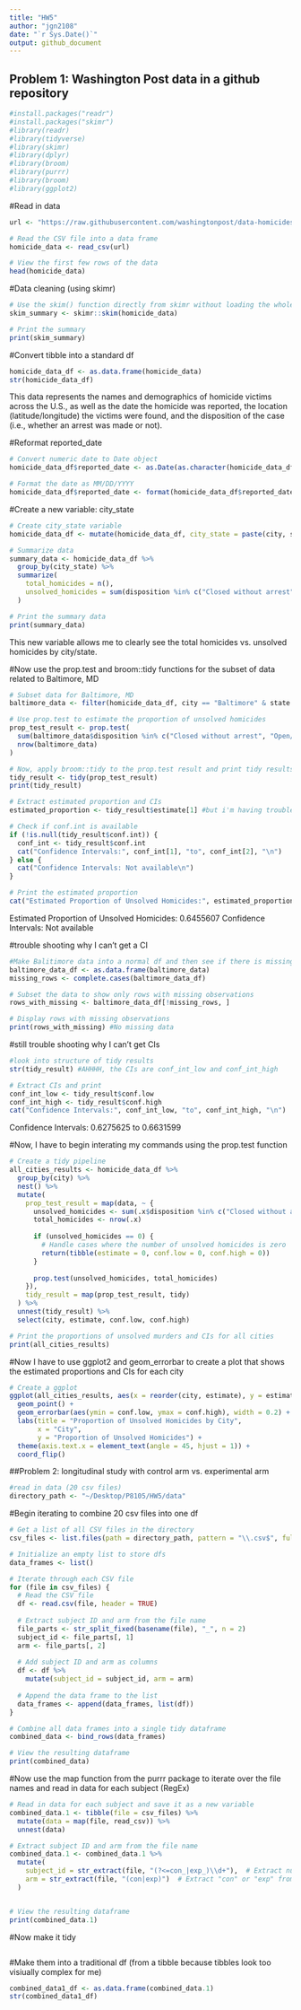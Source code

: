 ```yaml
---
title: "HW5"
author: "jgn2108"
date: "`r Sys.Date()`"
output: github_document
---
```


## Problem 1: Washington Post data in a github repository
```r
#install.packages("readr")
#install.packages("skimr")
#library(readr)
#library(tidyverse)
#library(skimr)
#library(dplyr)
#library(broom)
#library(purrr)
#library(broom)
#library(ggplot2)
```

#Read in data
```r
url <- "https://raw.githubusercontent.com/washingtonpost/data-homicides/master/homicide-data.csv"

# Read the CSV file into a data frame
homicide_data <- read_csv(url)

# View the first few rows of the data
head(homicide_data)
```
#Data cleaning (using skimr)
```r
# Use the skim() function directly from skimr without loading the whole package
skim_summary <- skimr::skim(homicide_data)

# Print the summary
print(skim_summary)

```
#Convert tibble into a standard df
```r
homicide_data_df <- as.data.frame(homicide_data)
str(homicide_data_df)
```
This data represents the names and demographics of homicide victims across the U.S., as well as the date the homicide was reported, the location (latitude/longitude) the victims were found, and the disposition of the case (i.e., whether an arrest was made or not).

#Reformat reported_date
```r
# Convert numeric date to Date object
homicide_data_df$reported_date <- as.Date(as.character(homicide_data_df$reported_date), format = "%Y%m%d")

# Format the date as MM/DD/YYYY
homicide_data_df$reported_date <- format(homicide_data_df$reported_date, "%m/%d/%Y")

```

#Create a new variable: city_state
```r
# Create city_state variable
homicide_data_df <- mutate(homicide_data_df, city_state = paste(city, state, sep = ", "))

# Summarize data
summary_data <- homicide_data_df %>%
  group_by(city_state) %>%
  summarize(
    total_homicides = n(),
    unsolved_homicides = sum(disposition %in% c("Closed without arrest", "Open/No arrest"))
  )

# Print the summary data
print(summary_data)
```
This new variable allows me to clearly see the total homicides vs. unsolved homicides by city/state.

#Now use the prop.test and broom::tidy functions for the subset of data related to Baltimore, MD
```r
# Subset data for Baltimore, MD
baltimore_data <- filter(homicide_data_df, city == "Baltimore" & state == "MD")

# Use prop.test to estimate the proportion of unsolved homicides
prop_test_result <- prop.test(
  sum(baltimore_data$disposition %in% c("Closed without arrest", "Open/No arrest")),
  nrow(baltimore_data)
)

# Now, apply broom::tidy to the prop.test result and print tidy results
tidy_result <- tidy(prop_test_result)
print(tidy_result)

# Extract estimated proportion and CIs
estimated_proportion <- tidy_result$estimate[1] #but i'm having trouble getting CIs

# Check if conf.int is available 
if (!is.null(tidy_result$conf.int)) {
  conf_int <- tidy_result$conf.int
  cat("Confidence Intervals:", conf_int[1], "to", conf_int[2], "\n")
} else {
  cat("Confidence Intervals: Not available\n")
}

# Print the estimated proportion
cat("Estimated Proportion of Unsolved Homicides:", estimated_proportion, "\n")

```
Estimated Proportion of Unsolved Homicides: 0.6455607 
Confidence Intervals: Not available

#trouble shooting why I can't get a CI
```r
#Make Balitimore data into a normal df and then see if there is missing data
baltimore_data_df <- as.data.frame(baltimore_data)
missing_rows <- complete.cases(baltimore_data_df)

# Subset the data to show only rows with missing observations
rows_with_missing <- baltimore_data_df[!missing_rows, ]

# Display rows with missing observations
print(rows_with_missing) #No missing data
```

#still trouble shooting why I can't get CIs
```r
#look into structure of tidy results
str(tidy_result) #AHHHH, the CIs are conf_int_low and conf_int_high

# Extract CIs and print
conf_int_low <- tidy_result$conf.low
conf_int_high <- tidy_result$conf.high
cat("Confidence Intervals:", conf_int_low, "to", conf_int_high, "\n")

```
Confidence Intervals: 0.6275625 to 0.6631599

#Now, I have to begin interating my commands using the prop.test function
```r
# Create a tidy pipeline
all_cities_results <- homicide_data_df %>%
  group_by(city) %>%
  nest() %>%
  mutate(
    prop_test_result = map(data, ~ {
      unsolved_homicides <- sum(.x$disposition %in% c("Closed without arrest", "Open/No arrest"))
      total_homicides <- nrow(.x)
      
      if (unsolved_homicides == 0) {
        # Handle cases where the number of unsolved homicides is zero
        return(tibble(estimate = 0, conf.low = 0, conf.high = 0))
      }
      
      prop.test(unsolved_homicides, total_homicides)
    }),
    tidy_result = map(prop_test_result, tidy)
  ) %>%
  unnest(tidy_result) %>%
  select(city, estimate, conf.low, conf.high)

# Print the proportions of unsolved murders and CIs for all cities 
print(all_cities_results)

```

#Now I have to use ggplot2 and geom_errorbar to create a plot that shows the estimated proportions and CIs for each city
```r
# Create a ggplot
ggplot(all_cities_results, aes(x = reorder(city, estimate), y = estimate)) +
  geom_point() +
  geom_errorbar(aes(ymin = conf.low, ymax = conf.high), width = 0.2) +
  labs(title = "Proportion of Unsolved Homicides by City",
       x = "City",
       y = "Proportion of Unsolved Homicides") +
  theme(axis.text.x = element_text(angle = 45, hjust = 1)) +
  coord_flip()

```

##Problem 2: longitudinal study with control arm vs. experimental arm
```r
#read in data (20 csv files)
directory_path <- "~/Desktop/P8105/HW5/data"

```

#Begin iterating to combine 20 csv files into one df
```r
# Get a list of all CSV files in the directory
csv_files <- list.files(path = directory_path, pattern = "\\.csv$", full.names = TRUE)

# Initialize an empty list to store dfs
data_frames <- list()

# Iterate through each CSV file
for (file in csv_files) {
  # Read the CSV file
  df <- read.csv(file, header = TRUE)
  
  # Extract subject ID and arm from the file name
  file_parts <- str_split_fixed(basename(file), "_", n = 2)
  subject_id <- file_parts[, 1]
  arm <- file_parts[, 2]
  
  # Add subject ID and arm as columns
  df <- df %>%
    mutate(subject_id = subject_id, arm = arm)
  
  # Append the data frame to the list
  data_frames <- append(data_frames, list(df))
}

# Combine all data frames into a single tidy dataframe
combined_data <- bind_rows(data_frames)

# View the resulting dataframe
print(combined_data)

```

#Now use the map function from the purrr package to iterate over the file names and read in data for each subject (RegEx)
```r
# Read in data for each subject and save it as a new variable
combined_data.1 <- tibble(file = csv_files) %>%
  mutate(data = map(file, read_csv)) %>%
  unnest(data)

# Extract subject ID and arm from the file name
combined_data.1 <- combined_data.1 %>%
  mutate(
    subject_id = str_extract(file, "(?<=con_|exp_)\\d+"),  # Extract numeric part immediately following "con" or "exp"
    arm = str_extract(file, "(con|exp)")  # Extract "con" or "exp" from file name
  )


# View the resulting dataframe
print(combined_data.1)
```

#Now make it tidy
```r

```



#Make them into a traditional df (from a tibble because tibbles look too visiually complex for me)
```r
combined_data1_df <- as.data.frame(combined_data.1)
str(combined_data1_df)
```

